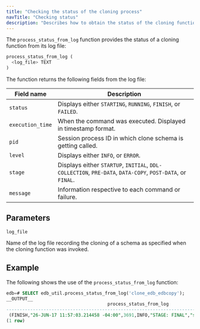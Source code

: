 ```yaml
---
title: "Checking the status of the cloning process"
navTitle: "Checking status"
description: "Describes how to obtain the status of the cloning function"
---
```


<div id="process_status_from_log" class="registered_link"></div>

The `process_status_from_log` function provides the status of a cloning function from its log file:

```sql
process_status_from_log (
  <log_file> TEXT
)
```

The function returns the following fields from the log file:

| Field name       | Description                                                                                               |
| ---------------- | --------------------------------------------------------------------------------------------------------- |
| `status`         | Displays either `STARTING`, `RUNNING`, `FINISH`, or `FAILED`.                                             |
| `execution_time` | When the command was executed. Displayed in timestamp format.                                             |
| `pid`            | Session process ID in which clone schema is getting called.                                               |
| `level`          | Displays either `INFO`, or `ERROR`.                                                         |
| `stage`          | Displays either `STARTUP`, `INITIAL`, `DDL-COLLECTION`, `PRE-DATA`, `DATA-COPY`, `POST-DATA`, or `FINAL`. |
| `message`        | Information respective to each command or failure.                                                        |

## Parameters

`log_file`

Name of the log file recording the cloning of a schema as specified when the cloning function was invoked.

## Example

The following shows the use of the `process_status_from_log` function:

```sql
edb=# SELECT edb_util.process_status_from_log('clone_edb_edbcopy');
__OUTPUT__
                                      process_status_from_log
---------------------------------------------------------------------------------------------------
 (FINISH,"26-JUN-17 11:57:03.214458 -04:00",3691,INFO,"STAGE: FINAL","successfully cloned schema")
(1 row)
```
